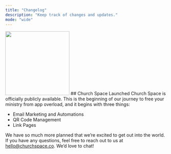 ```yaml
---
title: "Changelog"
description: "Keep track of changes and updates."
mode: "wide"
---
```


<Update label="2025-05-15" description="v1.0.0">
  <img height="200" src="/images/og-image.jpg" />
  ## Church Space Launched Church Space is officially publicly available. This
  is the beginning of our journey to free your ministry from app overload, and
  it begins with three things:

- Email Marketing and Automations
- QR Code Management
- Link Pages

We have so much more planned that we’re excited to get out into the world. If
you have any questions, feel free to reach out to us at hello@churchspace.co.
We’d love to chat!

</Update>
